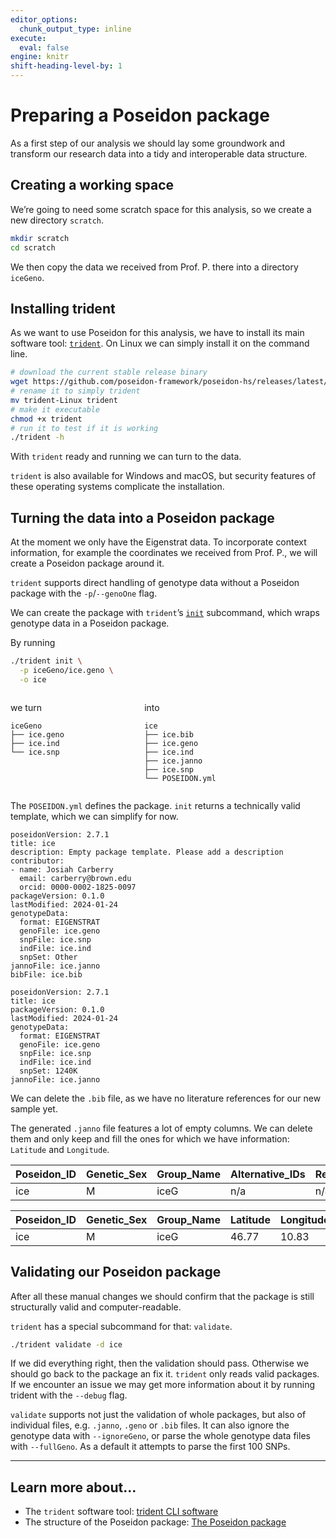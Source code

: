 ```yaml
---
editor_options: 
  chunk_output_type: inline
execute: 
  eval: false
engine: knitr
shift-heading-level-by: 1
---
```


# Preparing a Poseidon package

As a first step of our analysis we should lay some groundwork and transform our research data into a tidy and interoperable data structure.

## Creating a working space

We're going to need some scratch space for this analysis, so we create a new directory `scratch`.

```bash
mkdir scratch
cd scratch
```

We then copy the data we received from Prof. P. there into a directory `iceGeno`.

## Installing trident

As we want to use Poseidon for this analysis, we have to install its main software tool: [`trident`](https://www.poseidon-adna.org/#/trident). On Linux we can simply install it on the command line.

```bash
# download the current stable release binary
wget https://github.com/poseidon-framework/poseidon-hs/releases/latest/download/trident-Linux
# rename it to simply trident
mv trident-Linux trident
# make it executable
chmod +x trident
# run it to test if it is working
./trident -h
```

With `trident` ready and running we can turn to the data.

::: {.callout-caution}
`trident` is also available for Windows and macOS, but security features of these operating systems complicate the installation.
:::

## Turning the data into a Poseidon package

At the moment we only have the Eigenstrat data. To incorporate context information, for example the coordinates we received from Prof. P., we will create a Poseidon package around it.

::: {.callout-note}
`trident` supports direct handling of genotype data without a Poseidon package with the `-p`/`--genoOne` flag.
:::

We can create the package with `trident`'s [`init`](https://www.poseidon-adna.org/#/trident?id=init-command) subcommand, which wraps genotype data in a Poseidon package.

By running

```bash
./trident init \
  -p iceGeno/ice.geno \
  -o ice
```

:::: {.columns}

::: {.column width="40%"}
we turn

```
iceGeno
├── ice.geno
├── ice.ind
└── ice.snp
```
:::

::: {.column width="60%"}
into

```
ice
├── ice.bib
├── ice.geno
├── ice.ind
├── ice.janno
├── ice.snp
└── POSEIDON.yml
```
:::

::::

The `POSEIDON.yml` defines the package. `init` returns a technically valid template, which we can simplify for now.

```{filename="POSEIDON.yml (automatically generated)"}
poseidonVersion: 2.7.1
title: ice
description: Empty package template. Please add a description
contributor:
- name: Josiah Carberry
  email: carberry@brown.edu
  orcid: 0000-0002-1825-0097
packageVersion: 0.1.0
lastModified: 2024-01-24
genotypeData:
  format: EIGENSTRAT
  genoFile: ice.geno
  snpFile: ice.snp
  indFile: ice.ind
  snpSet: Other
jannoFile: ice.janno
bibFile: ice.bib
```

```{filename="POSEIDON.yml (simplified)"}
poseidonVersion: 2.7.1
title: ice
packageVersion: 0.1.0
lastModified: 2024-01-24
genotypeData:
  format: EIGENSTRAT
  genoFile: ice.geno
  snpFile: ice.snp
  indFile: ice.ind
  snpSet: 1240K
jannoFile: ice.janno
```

We can delete the `.bib` file, as we have no literature references for our new sample yet.

The generated `.janno` file features a lot of empty columns. We can delete them and only keep and fill the ones for which we have information: `Latitude` and `Longitude`.

::: {.table-responsive}

|Poseidon_ID|Genetic_Sex|Group_Name|Alternative_IDs|Relation_To|Relation_Degree|Relation_Type|Relation_Note|Collection_ID|Country|Country_ISO|Location|Site|Latitude|Longitude|Date_Type|Date_C14_Labnr|Date_C14_Uncal_BP|Date_C14_Uncal_BP_Err|Date_BC_AD_Start|Date_BC_AD_Median|Date_BC_AD_Stop|Date_Note|MT_Haplogroup|Y_Haplogroup|Source_Tissue|Nr_Libraries|Library_Names|Capture_Type|UDG|Library_Built|Genotype_Ploidy|Data_Preparation_Pipeline_URL|Endogenous|Nr_SNPs|Coverage_on_Target_SNPs|Damage|Contamination|Contamination_Err|Contamination_Meas|Contamination_Note|Genetic_Source_Accession_IDs|Primary_Contact|Publication|Note|Keywords|
|-----------|-----------|----------|---------------|-----------|---------------|-------------|-------------|-------------|-------|-----------|--------|----|--------|---------|---------|--------------|-----------------|---------------------|----------------|-----------------|---------------|---------|-------------|------------|-------------|------------|-------------|------------|---|-------------|---------------|-----------------------------|----------|-------|-----------------------|------|-------------|-----------------|------------------|------------------|----------------------------|---------------|-----------|----|--------|
|ice        |M          |iceG      |n/a            |n/a        |n/a            |n/a          |n/a          |n/a          |n/a    |n/a        |n/a     |n/a |n/a     |n/a      |n/a      |n/a           |n/a              |n/a                  |n/a             |n/a              |n/a            |n/a      |n/a          |n/a         |n/a          |n/a         |n/a          |n/a         |n/a|n/a          |n/a            |n/a                          |n/a       |n/a    |n/a                    |n/a   |n/a          |n/a              |n/a               |n/a               |n/a                         |n/a            |n/a        |n/a |n/a     |

:::

::: {.table-responsive}

|Poseidon_ID|Genetic_Sex|Group_Name|Latitude|Longitude|
|-----------|-----------|----------|--------|---------|
|ice        |M          |iceG      |46.77   |10.83    |

:::

## Validating our Poseidon package

After all these manual changes we should confirm that the package is still structurally valid and computer-readable.

`trident` has a special subcommand for that: `validate`.

```bash
./trident validate -d ice
```

If we did everything right, then the validation should pass. Otherwise we should go back to the package an fix it. `trident` only reads valid packages. If we encounter an issue we may get more information about it by running trident with the `--debug` flag.

::: {.callout-note}
`validate` supports not just the validation of whole packages, but also of individual files, e.g. `.janno`, `.geno` or `.bib` files. It can also ignore the genotype data with `--ignoreGeno`, or parse the whole genotype data files with `--fullGeno`. As a default it attempts to parse the first 100 SNPs.
:::

***

::: {.callout-tip}
## Learn more about...
- The `trident` software tool: [trident CLI software](https://www.poseidon-adna.org/#/trident)
- The structure of the Poseidon package: [The Poseidon package](https://www.poseidon-adna.org/#/standard)
:::

